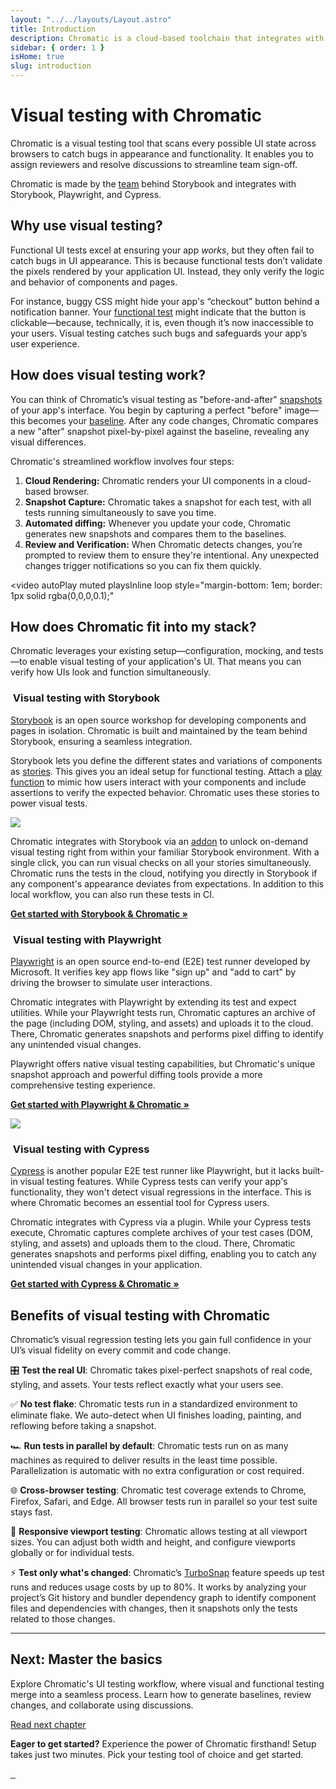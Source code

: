 ```yaml
---
layout: "../../layouts/Layout.astro"
title: Introduction
description: Chromatic is a cloud-based toolchain that integrates with Storybook, Playwright, and Cypress to help teams test and review UI components.
sidebar: { order: 1 }
isHome: true
slug: introduction
---
```



# Visual testing with Chromatic

Chromatic is a visual testing tool that scans every possible UI state across browsers to catch bugs in appearance and functionality. It enables you to assign reviewers and resolve discussions to streamline team sign-off.

Chromatic is made by the [team](https://www.chromatic.com/company/about) behind Storybook and integrates with Storybook, Playwright, and Cypress.

<YouTubeCallout
  client:load
  id="zhrboql8UuU"
  summary="Watch a quick demo video of Chromatic's key features"
/>

## Why use visual testing?

Functional UI tests excel at ensuring your app _works_, but they often fail to catch bugs in UI appearance. This is because functional tests don’t validate the pixels rendered by your application UI. Instead, they only verify the logic and behavior of components and pages.

For instance, buggy CSS might hide your app's “checkout” button behind a notification banner. Your [functional test](https://www.chromatic.com/blog/functional-testing/) might indicate that the button is clickable—because, technically, it is, even though it’s now inaccessible to your users. Visual testing catches such bugs and safeguards your app’s user experience.

## How does visual testing work?

You can think of Chromatic’s visual testing as "before-and-after" [snapshots](/docs/snapshots) of your app's interface. You begin by capturing a perfect "before" image—this becomes your [baseline](/docs/branching-and-baselines#whats-a-baseline). After any code changes, Chromatic compares a new "after" snapshot pixel-by-pixel against the baseline, revealing any visual differences.

Chromatic's streamlined workflow involves four steps:

1. **Cloud Rendering:** Chromatic renders your UI components in a cloud-based browser.
2. **Snapshot Capture:** Chromatic takes a snapshot for each test, with all tests running simultaneously to save you time.
3. **Automated diffing:** Whenever you update your code, Chromatic generates new snapshots and compares them to the baselines.
4. **Review and Verification:** When Chromatic detects changes, you’re prompted to review them to ensure they're intentional. Any unexpected changes trigger notifications so you can fix them quickly.

<video
  autoPlay
  muted
  playsInline
  loop
  style="margin-bottom: 1em; border: 1px solid rgba(0,0,0,0.1);"
>
  <source src="/docs/assets/visual-test-hero.mp4" type="video/mp4" />
</video>

## How does Chromatic fit into my stack?

Chromatic leverages your existing setup—configuration, mocking, and tests—to enable visual testing of your application's UI. That means you can verify how UIs look and function simultaneously.

### <img src="/docs/assets/storybook.svg" class="inline-icon" alt="" /> Visual testing with Storybook

[Storybook](https://storybook.js.org) is an open source workshop for developing components and pages in isolation. Chromatic is built and maintained by the team behind Storybook, ensuring a seamless integration.

Storybook lets you define the different states and variations of components as [stories](https://storybook.js.org/docs/get-started/whats-a-story). This gives you an ideal setup for functional testing. Attach a [play function](https://storybook.js.org/docs/writing-stories/play-function) to mimic how users interact with your components and include assertions to verify the expected behavior. Chromatic uses these stories to power visual tests.

![](../../images/workflow-addon.png)

Chromatic integrates with Storybook via an [addon](https://www.chromatic.com/storybook) to unlock on-demand visual testing right from within your familiar Storybook environment. With a single click, you can run visual checks on all your stories simultaneously. Chromatic runs the tests in the cloud, notifying you directly in Storybook if any component's appearance deviates from expectations. In addition to this local workflow, you can also run these tests in CI.

[**Get started with Storybook & Chromatic »**](/docs/storybook)

### <img src="/docs/assets/playwright.svg" class="inline-icon" alt="" /> Visual testing with Playwright

[Playwright](https://playwright.dev/) is an open source end-to-end (E2E) test runner developed by Microsoft. It verifies key app flows like "sign up" and "add to cart" by driving the browser to simulate user interactions.

Chromatic integrates with Playwright by extending its test and expect utilities. While your Playwright tests run, Chromatic captures an archive of the page (including DOM, styling, and assets) and uploads it to the cloud. There, Chromatic generates snapshots and performs pixel diffing to identify any unintended visual changes.

Playwright offers native visual testing capabilities, but Chromatic's unique snapshot approach and powerful diffing tools provide a more comprehensive testing experience.

[**Get started with Playwright & Chromatic »**](/docs/playwright)

![](../../images/workflow-e2e-visual-test.png)

### <img src="/docs/assets/cypress.svg" class="inline-icon" alt="" /> Visual testing with Cypress

[Cypress](https://www.cypress.io/) is another popular E2E test runner like Playwright, but it lacks built-in visual testing features. While Cypress tests can verify your app's functionality, they won't detect visual regressions in the interface. This is where Chromatic becomes an essential tool for Cypress users.

Chromatic integrates with Cypress via a plugin. While your Cypress tests execute, Chromatic captures complete archives of your test cases (DOM, styling, and assets) and uploads them to the cloud. There, Chromatic generates snapshots and performs pixel diffing, enabling you to catch any unintended visual changes in your application.

[**Get started with Cypress & Chromatic »**](/docs/cypress)

## Benefits of visual testing with Chromatic

Chromatic’s visual regression testing lets you gain full confidence in your UI’s visual fidelity on every commit and code change.

🎛️ **Test the real UI**: Chromatic takes pixel-perfect snapshots of real code, styling, and assets. Your tests reflect exactly what your users see.

✅ **No test flake**: Chromatic tests run in a standardized environment to eliminate flake. We auto-detect when UI finishes loading, painting, and reflowing before taking a snapshot.

🏎️ **Run tests in parallel by default**: Chromatic tests run on as many machines as required to deliver results in the least time possible. Parallelization is automatic with no extra configuration or cost required.

🌐 **Cross-browser testing**: Chromatic test coverage extends to Chrome, Firefox, Safari, and Edge. All browser tests run in parallel so your test suite stays fast.

📲 **Responsive viewport testing**: Chromatic allows testing at all viewport sizes. You can adjust both width and height, and configure viewports globally or for individual tests.

⚡ **Test only what's changed**: Chromatic’s [TurboSnap](https://www.chromatic.com/features/turbosnap) feature speeds up test runs and reduces usage costs by up to 80%. It works by analyzing your project’s Git history and bundler dependency graph to identify component files and dependencies with changes, then it snapshots only the tests related to those changes.

---

## Next: Master the basics

Explore Chromatic's UI testing workflow, where visual and functional testing merge into a seamless process. Learn how to generate baselines, review changes, and collaborate using discussions.

<a class="btn primary round" href="/docs/test">
  Read next chapter
</a>

**Eager to get started?** Experience the power of Chromatic firsthand! Setup takes just two minutes. Pick your testing tool of choice and get started.

<div class="btn-integration-group">
  <a class="btn-integration" href="/docs/storybook" title="Storybook">
    <img src="/docs/assets/storybook.svg" alt="" />
  </a>
  <a class="btn-integration" href="/docs/playwright" title="Playwright">
    <img src="/docs/assets/playwright.svg" alt="" />
  </a>
  <a class="btn-integration" href="/docs/cypress" title="Cypress">
    <img src="/docs/assets/cypress.svg" alt="" />
  </a>
</div>
